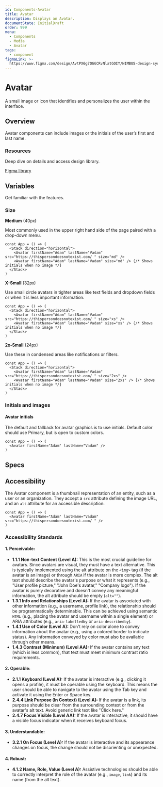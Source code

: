 ```yaml
---
id: Components-Avatar
title: Avatar
description: Displays an Avatar.
documentState: InitialDraft
order: 999
menu:
  - Components
  - Media
  - Avatar
tags:
  - component
figmaLink: >-
  https://www.figma.com/design/AvtPX6g7OGGCRvNlatGOIY/NIMBUS-design-system?node-id=346-2611&t=WljaKGkdJ1dZn3oM-4
---
```


# Avatar

A small image or icon that identifies and personalizes the user within the
interface.

## Overview

Avatar components can include images or the initials of the user’s first and
last name.

### Resources

Deep dive on details and access design library.

[Figma library](https://www.figma.com/design/AvtPX6g7OGGCRvNlatGOIY/NIMBUS-design-system?node-id=346-2611&t=WljaKGkdJ1dZn3oM-4)

## Variables

Get familiar with the features.

### Size

**Medium** (40px)

Most commonly used in the upper right hand side of the page paired with a
drop-down menu.

```jsx-live
const App = () => (
  <Stack direction="horizontal">
    <Avatar firstName="Adam" lastName="Vadam" src="https://thispersondoesnotexist.com/ " size="md" />
    <Avatar firstName="Adam" lastName="Vadam" size="md" /> {/* Shows initials when no image */}
  </Stack>
)
```

**X-Small** (32px)

Use small circle avatars in tighter areas like text fields and dropdown fields
or when it is less important information.

```jsx-live
const App = () => (
  <Stack direction="horizontal">
    <Avatar firstName="Adam" lastName="Vadam" src="https://thispersondoesnotexist.com/ " size="xs" />
    <Avatar firstName="Adam" lastName="Vadam" size="xs" /> {/* Shows initials when no image */}
  </Stack>
)
```

**2x-Small** (24px)

Use these in condensed areas like notifications or filters.

```jsx-live
const App = () => (
  <Stack direction="horizontal">
    <Avatar firstName="Adam" lastName="Vadam" src="https://thispersondoesnotexist.com/ " size="2xs" />
    <Avatar firstName="Adam" lastName="Vadam" size="2xs" /> {/* Shows initials when no image */}
  </Stack>
)
```

### Initials and images

#### Avatar initials

The default and fallback for avatar graphics is to use initials. Default color
should use Primary, but is open to custom colors.

```jsx-live
const App = () => (
  <Avatar firstName="Adam" lastName="Vadam" />
)
```

## Specs

<PropTable id="Avatar" />

## Accessibility

The Avatar component is a thumbnail representation of an entity, such as a user
or an organization. They accept a `src` attribute defining the image URL, and an
`alt` attribute for an accessible description.

```jsx-live
const App = () => (
  <Avatar firstName="Adam" lastName="Vadam" src="https://thispersondoesnotexist.com/ " />
)
```

### Accessibility Standards

#### 1. Perceivable:

- **1.1.1 Non-text Content (Level A):** This is the most crucial guideline for
  avatars. Since avatars are visual, they must have a text alternative. This is
  typically implemented using the alt attribute on the `<img>` tag (if the
  avatar is an image) or through `ARIA` if the avatar is more complex. The alt
  text should describe the avatar's purpose or what it represents (e.g., "User
  profile picture," "John Doe's avatar," "Company logo"). If the avatar is
  purely decorative and doesn't convey any meaningful information, the alt
  attribute should be empty (`alt=""`).
- **1.3.1 Info and Relationships (Level A):** If the avatar is associated with
  other information (e.g., a username, profile link), the relationship should be
  programmatically determinable. This can be achieved using semantic `HTML`
  (e.g., placing the avatar and username within a single element) or ARIA
  attributes (e.g., `aria-labelledby` or `aria-describedby`).
- **1.4.1 Use of Color (Level A):** Don't rely on color alone to convey
  information about the avatar (e.g., using a colored border to indicate
  status). Any information conveyed by color must also be available through
  other means.
- **1.4.3 Contrast (Minimum) (Level AA):** If the avatar contains any text
  (which is less common), that text must meet minimum contrast ratio
  requirements.

#### 2. Operable:

- **2.1.1 Keyboard (Level A):** If the avatar is interactive (e.g., clicking it
  opens a profile), it must be operable using the keyboard. This means the user
  should be able to navigate to the avatar using the Tab key and activate it
  using the Enter or Space key.
- **2.4.4 Link Purpose (In Context) (Level A):** If the avatar is a link, its
  purpose should be clear from the surrounding context or from the avatar's alt
  text. Avoid generic link text like "Click here."
- **2.4.7 Focus Visible (Level AA):** If the avatar is interactive, it should
  have a visible focus indicator when it receives keyboard focus.

#### 3. Understandable:

- **3.2.1 On Focus (Level A):** If the avatar is interactive and its appearance
  changes on focus, the change should not be disorienting or unexpected.

#### 4. Robust:

- **4.1.2 Name, Role, Value (Level A):** Assistive technologies should be able
  to correctly interpret the role of the avatar (e.g., `image`, `link`) and its
  name (from the alt text).
